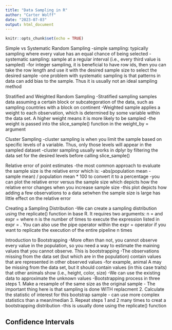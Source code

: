 ---
title: "Data Sampling in R"
author: "Carter Wolff"
date: "2023-07-03"
output: html_document
---

```{r setup, include=FALSE}
knitr::opts_chunk$set(echo = TRUE)
```
Simple vs Systematic Random Sampling
-simple sampling: typically sampling where every value has an equal chance of being selected
-systematic sampling: sample at a regular interval (i.e., every third value is sampled)
  -for integer sampling, it is beneficial to have row ids, then you can take the row length and use it with the desired sample size to select the desired sample
  -one problem with systematic sampling is that patterns in data can add bias to the sample. Thus it is usually not an ideal sampling method

Stratified and Weighted Random Sampling
-Stratified sampling samples data assuming a certain block or subcategoration of the data, such as sampling countries with a block on continent
-Weighted sample applies a weight to each observation, which is determined by some variable within the data set. A higher weight means it is more likely to be sampled
  -the weight is passed into the slice_sample() function in the weight_by = argument

Cluster Sampling
-cluster sampling is when you limit the sample based on specific levels of a variable. Thus, only those levels will appear in the sampled dataset
-cluster sampling usually works in dplyr by filtering the data set for the desired levels before calling slice_sample()

Relative error of point estimates
-the most common approach to evaluate the sample size is the relative error which is: 
  -abs(population mean - sample mean) / population mean * 100 to convert it to a percentage
-you can plot the relative error versus the sample size which depicts how the relative error changes when you increase sample size
  -this plot depicts how adding a few observations to a data setwhen the sample size is large has little effect on the relative error

Creating a Sampling Distribution
-We can create a sampling distribution using the replicate() function in base R. It requires two arguments: n = and expr = where n is the number of times to execute the expression listed in expr = . You can also use the pipe operator within the expr = operator if you want to replicate the execution of the entire pipeline n times\

Introduction to Bootstrapping
-More often than not, you cannot observe every value in the population, so you need a way to estimate the maining values that you cannot observe. This is bootstrapping
  -The observations missing from the data set (but which are in the population) contain values that are represented in other observed values
      -for example, animal A may be missing from the data set, but it should contain values (in this case traits) that other animals show (i.e., height, color, size)
  -We can use the existing data to approximate the unknown values
-Bootstrapping process in three steps
  1. Make a resample of the same size as the original sample - The important thing here is that sampling is done WITH replacment
  2. Calculate the statistic of interest for this bootstrap sample - can use more complex statistics than a mean/median
  3. Repeat steps 1 and 2 many times to creat a bootstrapping distribution
  -this is usually done using the replicate() function

Confidence Intervals
-